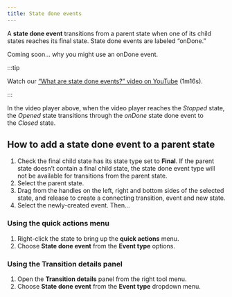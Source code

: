 ```yaml
---
title: State done events
---
```


A **state done event** transitions from a parent state when one of its child states reaches its final state. State done events are labeled “onDone.”

Coming soon… why you might use an onDone event.

:::tip

Watch our [“What are state done events?” video on YouTube](https://www.youtube.com/watch?v=3laC3gWBLnM&list=PLvWgkXBB3dd4I_l-djWVU2UGPyBgKfnTQ&index=11) (1m16s).

:::

<p>
  <ThemedImage
    alt="Video player state machine containing closed and opened states. On the Play event, the Closed state transitions to the Opened state. The Opened state invokes a startVideo actor and has a description of “The video player should be in full-screen mode.” The Opened state contains Playing and Paused states, which are transitioned between using the Pause and Play events. There’s a Stop event from the Opened state that transitions to the final state of Stopped. There’s an onDone event from the parent Opened state back to the Closed state."
    sources={{
      light: '/transitions-and-events/state-done-events/state-done-events.png',
      dark: '/transitions-and-events/state-done-events/state-done-events-dm.png',
    }}
  />
</p>

In the video player above, when the video player reaches the *Stopped* state, the *Opened* state transitions through the *onDone* state done event to the *Closed* state.

## How to add a state done event to a parent state

1. Check the final child state has its state type set to **Final**. If the parent state doesn’t contain a final child state, the state done event type will not be available for transitions from the parent state.
2. Select the parent state.
3. Drag from the handles on the left, right and bottom sides of the selected state, and release to create a connecting transition, event and new state.
4. Select the newly-created event. Then…

### Using the **quick actions** menu

1. Right-click the state to bring up the **quick actions** menu.
2. Choose **State done event** from the **Event type** options.

### Using the **Transition details** panel

1. Open the **Transition details** panel from the right tool menu.
2. Choose **State done event** from the **Event type** dropdown menu.
